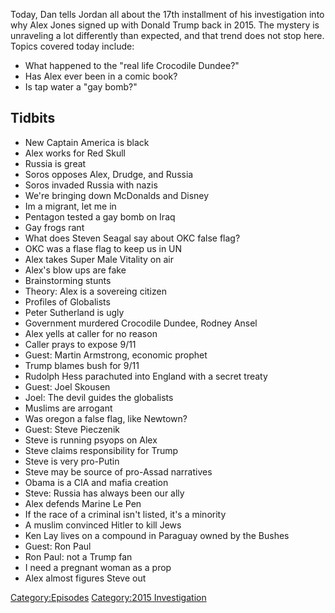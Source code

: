 {{Episode
    | title             = October 16-26, 2015
    | caption           = [https://knowledgefight.libsyn.com/knowledge-fight-october-16-26-2015 Listen to this episode on Libsyn]
    | episodeNumber     = 80
    | length            = 03:23:47
    | airDate           = September 5, 2017
    | coverageStartDate = October 16, 2015
    | coverageEndDate   = October 26, 2015
    | episodeType       = [[:Category:2015 Investigation|2015 Investigation]]
    | appearance        = [[Jar Jar Binks]], [[Captain America]], [[Red Skull]], [[George Soros]], [[Peter Sutherland]], [[Rodney Ansel]], [[Martin Armstrong]], [[Rudolph Hess]], [[Joel Skousen]], [[Steve Pieczenik]], [[Marine Le Pen]], [[Ken Lay]], [[Ron Paul]]
    | beverage          = Sparkling Ice Cherry Limeade
    | oocDrop           = Jar Jar Binks has a Caribbean black accent
    | previousEpisode   = [[79: Meet Captain Mark Richards]]
    | nextEpisode       = [[81: September 6-7, 2017]]
}}

{{Stub}}

Today, Dan tells Jordan all about the 17th installment of his investigation into why Alex Jones signed up with Donald Trump back in 2015. The mystery is unraveling a lot differently than expected, and that trend does not stop here. Topics covered today include:

*What happened to the "real life Crocodile Dundee?"
*Has Alex ever been in a comic book?
*Is tap water a "gay bomb?"

==Tidbits==

*New Captain America is black
*Alex works for Red Skull
*Russia is great
*Soros opposes Alex, Drudge, and Russia
*Soros invaded Russia with nazis
*We're bringing down McDonalds and Disney
*Im a migrant, let me in
*Pentagon tested a gay bomb on Iraq
*Gay frogs rant
*What does Steven Seagal say about OKC false flag?
*OKC was a flase flag to keep us in UN
*Alex takes Super Male Vitality on air
*Alex's blow ups are fake
*Brainstorming stunts
*Theory: Alex is a sovereing citizen
*Profiles of Globalists
*Peter Sutherland is ugly
*Government murdered Crocodile Dundee, Rodney Ansel
*Alex yells at caller for no reason
*Caller prays to expose 9/11
*Guest: Martin Armstrong, economic prophet
*Trump blames bush for 9/11
*Rudolph Hess parachuted into England with a secret treaty
*Guest: Joel Skousen
*Joel: The devil guides the globalists
*Muslims are arrogant
*Was oregon a false flag, like Newtown?
*Guest: Steve Pieczenik
*Steve is running psyops on Alex
*Steve claims responsibility for Trump
*Steve is very pro-Putin
*Steve may be source of pro-Assad narratives
*Obama is a CIA and mafia creation
*Steve: Russia has always been our ally
*Alex defends Marine Le Pen
*If the race of a criminal isn't listed, it's a minority
*A muslim convinced Hitler to kill Jews
*Ken Lay lives on a compound in Paraguay owned by the Bushes
*Guest: Ron Paul
*Ron Paul: not a Trump fan
*I need a pregnant woman as a prop
*Alex almost figures Steve out

[[Category:Episodes]]
[[Category:2015 Investigation]]
